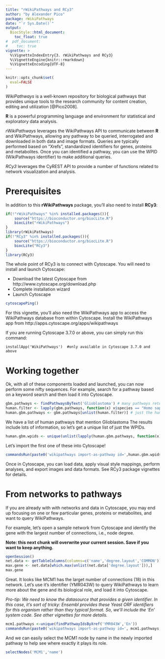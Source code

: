 ```yaml
---
title: "rWikiPathways and RCy3"
author: "by Alexander Pico"
package: rWikiPathways
date: "`r Sys.Date()`"
output: 
  BiocStyle::html_document:
    toc_float: true
#  pdf_document:
#    toc: true 
vignette: >
  %\VignetteIndexEntry{3. rWikiPathways and RCy3}
  %\VignetteEngine{knitr::rmarkdown}
  %\VignetteEncoding{UTF-8}
---
```

```r
knitr::opts_chunk$set(
  eval=FALSE
)
```

*WikiPathways* is a well-known repository for biological pathways that provides unique tools to the research community for content creation, editing and utilization [@Pico2008].

**R** is a powerful programming language and environment for statistical and exploratory data analysis.

*rWikiPathways* leverages the WikiPathways API to communicate between **R** and WikiPathways, allowing any pathway to be queried, interrogated and downloaded in both data and image formats. Queries are typically performed based on "Xrefs", standardized identifiers for genes, proteins and metabolites. Once you can identified a pathway, you can use the WPID (WikiPathways identifier) to make additional queries.

*RCy3* leverages the CyREST API to provide a number of functions related to network visualization and analysis.

# Prerequisites

In addition to this **rWikiPathways** package, you'll also need to install **RCy3**:

```r
if(!"rWikiPathways" %in% installed.packages()){
    source("https://bioconductor.org/biocLite.R")
    biocLite("rWikiPathways")
}
library(rWikiPathways)
if(!"RCy3" %in% installed.packages()){
    source("https://bioconductor.org/biocLite.R")
    biocLite("RCy3")
}
library(RCy3)
```

The whole point of RCy3 is to connect with Cytoscape. You will need to install and launch Cytoscape:

* Download the latest Cytoscape from http://www.cytoscape.org/download.php
* Complete installation wizard
* Launch Cytoscape

```r
cytoscapePing()
```

For this vignette, you'll also need the WikiPathways app to access the WikiPathways database from within Cytoscape. Install the WikiPathways app from http://apps.cytoscape.org/apps/wikipathways

If you are running Cytoscape 3.7.0 or above, you can simply run this command:
```
installApp('WikiPathways')  #only available in Cytoscape 3.7.0 and above
```

# Working together
Ok, with all of these components loaded and launched, you can now perform some nifty sequences. For example, search for a pathway based on a keyword search and then load it into Cytoscape.

```r
gbm.pathways <- findPathwaysByText('Glioblastoma') # many pathways returned
human.filter <- lapply(gbm.pathways, function(x) x$species == "Homo sapiens")
human.gbm.pathways <- gbm.pathways[unlist(human.filter)] # just the human BRCA2 pathways
```

We have a list of human pathways that mention Glioblastoma The results include lots of information, so let's get a unique list of just the WPIDs.
```r
human.gbm.wpids <- unique(unlist(lapply(human.gbm.pathways, function(x) x$id)))
```

Let's import the first one of these into Cytoscape!
```r
commandsRun(paste0('wikipathways import-as-pathway id=',human.gbm.wpids[1])) 
```

Once in Cytoscape, you can load data, apply visual style mappings, perform analyses, and export images and data formats. See RCy3 package vignettes for details.

# From networks to pathways
If you are already with with networks and data in Cytoscape, you may end up focusing on one or few particular genes, proteins or metabolites, and want to query WikiPathways.

For example, let's open a sample network from Cytoscape and identify the gene with the largest number of connections, i.e., node degree.

**Note: this next chunk will overwrite your current session. Save if you want to keep anything.**
```r
openSession()
net.data <- getTableColumns(columns=c('name','degree.layout','COMMON'))
max.gene <- net.data[which.max(unlist(net.data['degree.layout'])),]
max.gene
```
Great. It looks like MCM1 has the larget number of connections (18) in this network. Let's use it's identifier (YMR043W) to query WikiPathways to learn more about the gene and its biological role, and load it into Cytoscape.

*Pro-tip: We need to know the datasource that provides a given identifier. In this case, it's sort of tricky: Ensembl provides these Yeast ORF identifiers for this organism rather than they typical format. So, we'll include the 'En' system code. See other vignettes for more details.*
```r
mcm1.pathways <-unique(findPathwayIdsByXref('YMR043W','En'))
commandsRun(paste0('wikipathways import-as-pathway id=', mcm1.pathways[1]))
```

And we can easily select the MCM1 node by name in the newly imported pathway to help see where exactly it plays its role.

```r
selectNodes('MCM1','name')
```


